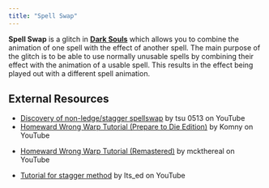 ```yaml
---
title: "Spell Swap"
---
```


**Spell Swap** is a glitch in **[Dark Souls](/darksouls)** which allows you to combine the animation of one spell with the effect of another spell. The main purpose of the glitch is to be able to use normally unusable spells by combining their effect with the animation of a usable spell. This results in the effect being played out with a different spell animation.

## External Resources

- [Discovery of non-ledge/stagger spellswap](https://www.youtube.com/watch?v=6gmpfnirq1I) by tsu 0513 on YouTube
- [Homeward Wrong Warp Tutorial (Prepare to Die Edition)](https://www.youtube.com/watch?v=FRmAfnPWmUg) by Komny on YouTube

* [Homeward Wrong Warp Tutorial (Remastered)](https://www.youtube.com/watch?v=GglCUmRPchM) by mckthereal on YouTube

- [Tutorial for stagger method](https://www.youtube.com/watch?v=LFB7EUsB1Dw) by Its_ed on YouTube
